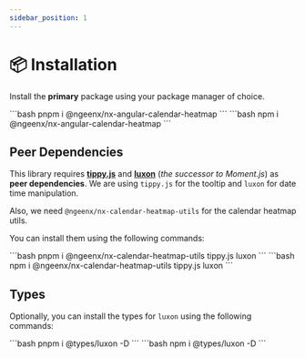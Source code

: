 ```yaml
---
sidebar_position: 1
---
```



# 📦 Installation

Install the **primary** package using your package manager of choice.

<Tabs groupId="package-managers">
  <TabItem value="pnpm" label="PNPM" default>
    ```bash
pnpm i @ngeenx/nx-angular-calendar-heatmap
    ```
  </TabItem>
  <TabItem value="npm" label="NPM">
    ```bash
npm i @ngeenx/nx-angular-calendar-heatmap
    ```
  </TabItem>
</Tabs>

## Peer Dependencies

This library requires **[tippy.js](https://atomiks.github.io/tippyjs/)** and **[luxon](https://moment.github.io/luxon/#/)** (*the successor to Moment.js*) as **peer dependencies**. We are using `tippy.js` for the tooltip and `luxon` for date time manipulation.

Also, we need `@ngeenx/nx-calendar-heatmap-utils` for the calendar heatmap utils.

You can install them using the following commands:

<Tabs groupId="package-managers">
  <TabItem value="pnpm" label="PNPM" default>
    ```bash
pnpm i @ngeenx/nx-calendar-heatmap-utils tippy.js luxon
    ```
  </TabItem>
  <TabItem value="npm" label="NPM">
    ```bash
npm i @ngeenx/nx-calendar-heatmap-utils tippy.js luxon
    ```
  </TabItem>
</Tabs>

## Types

Optionally, you can install the types for `luxon` using the following commands:

<Tabs groupId="package-managers">
  <TabItem value="pnpm" label="PNPM" default>
    ```bash
pnpm i @types/luxon -D
    ```
  </TabItem>
  <TabItem value="npm" label="NPM">
    ```bash
npm i @types/luxon -D
    ```
  </TabItem>
</Tabs>
